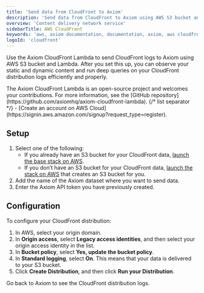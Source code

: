 ```yaml
---
title: 'Send data from CloudFront to Axiom'
description: 'Send data from CloudFront to Axiom using AWS S3 bucket and Lambda to monitor your static and dynamic content.'
overview: 'Content delivery network service'
sidebarTitle: AWS CloudFront
keywords: 'aws, axiom documentation, documentation, axiom, aws cloudfront, static content, dynamic content, aws s3, aws lambda'
logoId: 'cloudfront'
---
```



Use the Axiom CloudFront Lambda to send CloudFront logs to Axiom using AWS S3 bucket and Lambda. After you set this up, you can observe your static and dynamic content and run deep queries on your CloudFront distribution logs efficiently and properly.

<AwsDisclaimer />

<Note>
    The Axiom CloudFront Lambda is an open-source project and welcomes your contributions. For more information, see the [GitHub repository](https://github.com/axiomhq/axiom-cloudfront-lambda).
</Note>

<Prerequisites />
{/* list separator */}
- [Create an account on AWS Cloud](https://signin.aws.amazon.com/signup?request_type=register).

## Setup

1. Select one of the following:
    - If you already have an S3 bucket for your CloudFront data, [launch the base stack on AWS](https://us-east-2.console.aws.amazon.com/cloudformation/home?region=us-east-2#/stacks/create/template?stackName=CloudFront-Axiom&templateURL=https://axiom-cloudformation-stacks.s3.amazonaws.com/axiom-cloudfront-lambda-base-cloudformation-stack.yaml).
    - If you don’t have an S3 bucket for your CloudFront data, [launch the stack on AWS](https://us-east-2.console.aws.amazon.com/cloudformation/home?region=us-east-2#/stacks/create/template?stackName=CloudFront-Axiom&templateURL=https://axiom-cloudformation-stacks.s3.amazonaws.com/axiom-cloudfront-lambda-cloudformation-stack.yaml) that creates an S3 bucket for you.
1. Add the name of the Axiom dataset where you want to send data.
1. Enter the Axiom API token you have previously created.

## Configuration

To configure your CloudFront distribution:

1. In AWS, select your origin domain.
1. In **Origin access**, select **Legacy access identities**, and then select your origin access identity in the list.
1. In **Bucket policy**, select **Yes, update the bucket policy**.
1. In **Standard logging**, select **On**. This means that your data is delivered to your S3 bucket.
1. Click **Create Distribution**, and then click **Run your Distribution**.

Go back to Axiom to see the CloudFront distribution logs.
